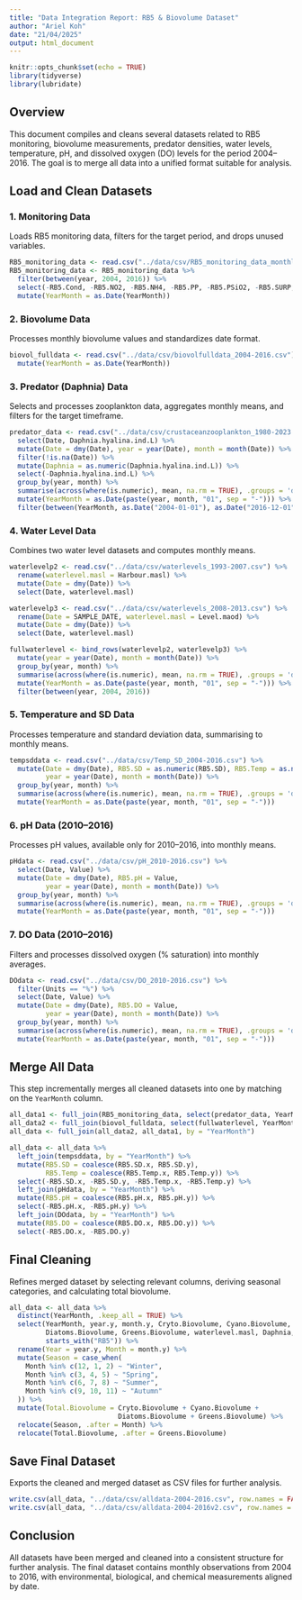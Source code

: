 ```yaml
---
title: "Data Integration Report: RB5 & Biovolume Dataset"
author: "Ariel Koh"
date: "21/04/2025"
output: html_document
---
```


```r
knitr::opts_chunk$set(echo = TRUE)
library(tidyverse)
library(lubridate)
```

## Overview
This document compiles and cleans several datasets related to RB5 monitoring, biovolume measurements, predator densities, water levels, temperature, pH, and dissolved oxygen (DO) levels for the period 2004–2016. The goal is to merge all data into a unified format suitable for analysis.

## Load and Clean Datasets

### 1. Monitoring Data
Loads RB5 monitoring data, filters for the target period, and drops unused variables.
```r
RB5_monitoring_data <- read.csv("../data/csv/RB5_monitoring_data_monthly_average_1980-2023.csv")
RB5_monitoring_data <- RB5_monitoring_data %>%
  filter(between(year, 2004, 2016)) %>%
  select(-RB5.Cond, -RB5.NO2, -RB5.NH4, -RB5.PP, -RB5.PSiO2, -RB5.SURP, -RB5.TSi, -RB5.TSP, -RB5.TON) %>%
  mutate(YearMonth = as.Date(YearMonth))
```

### 2. Biovolume Data
Processes monthly biovolume values and standardizes date format.
```r
biovol_fulldata <- read.csv("../data/csv/biovolfulldata_2004-2016.csv") %>%
  mutate(YearMonth = as.Date(YearMonth))
```

### 3. Predator (Daphnia) Data
Selects and processes zooplankton data, aggregates monthly means, and filters for the target timeframe.
```r
predator_data <- read.csv("../data/csv/crustaceanzooplankton_1980-2023.csv") %>%
  select(Date, Daphnia.hyalina.ind.L) %>%
  mutate(Date = dmy(Date), year = year(Date), month = month(Date)) %>%
  filter(!is.na(Date)) %>%
  mutate(Daphnia = as.numeric(Daphnia.hyalina.ind.L)) %>%
  select(-Daphnia.hyalina.ind.L) %>%
  group_by(year, month) %>%
  summarise(across(where(is.numeric), mean, na.rm = TRUE), .groups = 'drop') %>%
  mutate(YearMonth = as.Date(paste(year, month, "01", sep = "-"))) %>%
  filter(between(YearMonth, as.Date("2004-01-01"), as.Date("2016-12-01")))
```

### 4. Water Level Data
Combines two water level datasets and computes monthly means.
```r
waterlevelp2 <- read.csv("../data/csv/waterlevels_1993-2007.csv") %>%
  rename(waterlevel.masl = Harbour.masl) %>%
  mutate(Date = dmy(Date)) %>%
  select(Date, waterlevel.masl)

waterlevelp3 <- read.csv("../data/csv/waterlevels_2008-2013.csv") %>%
  rename(Date = SAMPLE_DATE, waterlevel.masl = Level.maod) %>%
  mutate(Date = dmy(Date)) %>%
  select(Date, waterlevel.masl)

fullwaterlevel <- bind_rows(waterlevelp2, waterlevelp3) %>%
  mutate(year = year(Date), month = month(Date)) %>%
  group_by(year, month) %>%
  summarise(across(where(is.numeric), mean, na.rm = TRUE), .groups = 'drop') %>%
  mutate(YearMonth = as.Date(paste(year, month, "01", sep = "-"))) %>%
  filter(between(year, 2004, 2016))
```

### 5. Temperature and SD Data
Processes temperature and standard deviation data, summarising to monthly means.
```r
tempsddata <- read.csv("../data/csv/Temp_SD_2004-2016.csv") %>%
  mutate(Date = dmy(Date), RB5.SD = as.numeric(RB5.SD), RB5.Temp = as.numeric(RB5.Temp),
         year = year(Date), month = month(Date)) %>%
  group_by(year, month) %>%
  summarise(across(where(is.numeric), mean, na.rm = TRUE), .groups = 'drop') %>%
  mutate(YearMonth = as.Date(paste(year, month, "01", sep = "-")))
```

### 6. pH Data (2010–2016)
Processes pH values, available only for 2010–2016, into monthly means.
```r
pHdata <- read.csv("../data/csv/pH_2010-2016.csv") %>%
  select(Date, Value) %>%
  mutate(Date = dmy(Date), RB5.pH = Value,
         year = year(Date), month = month(Date)) %>%
  group_by(year, month) %>%
  summarise(across(where(is.numeric), mean, na.rm = TRUE), .groups = 'drop') %>%
  mutate(YearMonth = as.Date(paste(year, month, "01", sep = "-")))
```

### 7. DO Data (2010–2016)
Filters and processes dissolved oxygen (% saturation) into monthly averages.
```r
DOdata <- read.csv("../data/csv/DO_2010-2016.csv") %>%
  filter(Units == "%") %>%
  select(Date, Value) %>%
  mutate(Date = dmy(Date), RB5.DO = Value,
         year = year(Date), month = month(Date)) %>%
  group_by(year, month) %>%
  summarise(across(where(is.numeric), mean, na.rm = TRUE), .groups = 'drop') %>%
  mutate(YearMonth = as.Date(paste(year, month, "01", sep = "-")))
```

## Merge All Data
This step incrementally merges all cleaned datasets into one by matching on the `YearMonth` column.
```r
all_data1 <- full_join(RB5_monitoring_data, select(predator_data, YearMonth, Daphnia), by = "YearMonth")
all_data2 <- full_join(biovol_fulldata, select(fullwaterlevel, YearMonth, waterlevel.masl), by = "YearMonth")
all_data <- full_join(all_data2, all_data1, by = "YearMonth")

all_data <- all_data %>%
  left_join(tempsddata, by = "YearMonth") %>%
  mutate(RB5.SD = coalesce(RB5.SD.x, RB5.SD.y),
         RB5.Temp = coalesce(RB5.Temp.x, RB5.Temp.y)) %>%
  select(-RB5.SD.x, -RB5.SD.y, -RB5.Temp.x, -RB5.Temp.y) %>%
  left_join(pHdata, by = "YearMonth") %>%
  mutate(RB5.pH = coalesce(RB5.pH.x, RB5.pH.y)) %>%
  select(-RB5.pH.x, -RB5.pH.y) %>%
  left_join(DOdata, by = "YearMonth") %>%
  mutate(RB5.DO = coalesce(RB5.DO.x, RB5.DO.y)) %>%
  select(-RB5.DO.x, -RB5.DO.y)
```

## Final Cleaning
Refines merged dataset by selecting relevant columns, deriving seasonal categories, and calculating total biovolume.
```r
all_data <- all_data %>%
  distinct(YearMonth, .keep_all = TRUE) %>%
  select(YearMonth, year.y, month.y, Cryto.Biovolume, Cyano.Biovolume,
         Diatoms.Biovolume, Greens.Biovolume, waterlevel.masl, Daphnia,
         starts_with("RB5")) %>%
  rename(Year = year.y, Month = month.y) %>%
  mutate(Season = case_when(
    Month %in% c(12, 1, 2) ~ "Winter",
    Month %in% c(3, 4, 5) ~ "Spring",
    Month %in% c(6, 7, 8) ~ "Summer",
    Month %in% c(9, 10, 11) ~ "Autumn"
  )) %>%
  mutate(Total.Biovolume = Cryto.Biovolume + Cyano.Biovolume +
                           Diatoms.Biovolume + Greens.Biovolume) %>%
  relocate(Season, .after = Month) %>%
  relocate(Total.Biovolume, .after = Greens.Biovolume)
```

## Save Final Dataset
Exports the cleaned and merged dataset as CSV files for further analysis.
```r
write.csv(all_data, "../data/csv/alldata-2004-2016.csv", row.names = FALSE)
write.csv(all_data, "../data/csv/alldata-2004-2016v2.csv", row.names = FALSE)
```

## Conclusion
All datasets have been merged and cleaned into a consistent structure for further analysis. The final dataset contains monthly observations from 2004 to 2016, with environmental, biological, and chemical measurements aligned by date.

